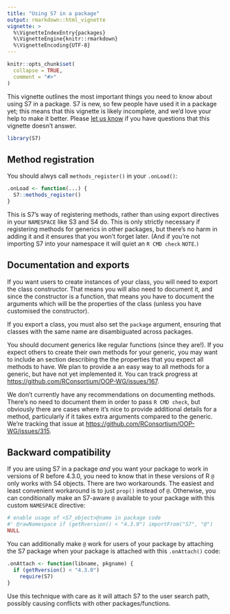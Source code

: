 ```yaml
---
title: "Using S7 in a package"
output: rmarkdown::html_vignette
vignette: >
  %\VignetteIndexEntry{packages}
  %\VignetteEngine{knitr::rmarkdown}
  %\VignetteEncoding{UTF-8}
---
```


```r
knitr::opts_chunk$set(
  collapse = TRUE,
  comment = "#>"
)
```

This vignette outlines the most important things you need to know about using S7 in a package.
S7 is new, so few people have used it in a package yet; this means that this vignette is likely incomplete, and we'd love your help to make it better.
Please [let us know](https://github.com/RConsortium/OOP-WG/issues/new) if you have questions that this vignette doesn't answer.

```r
library(S7)
```

## Method registration

You should alwys call `methods_register()` in your `.onLoad()`:

```r
.onLoad <- function(...) {
  S7::methods_register()
}
```

This is S7's way of registering methods, rather than using export directives in your `NAMESPACE` like S3 and S4 do.
This is only strictly necessary if registering methods for generics in other packages, but there's no harm in adding it and it ensures that you won't forget later.
(And if you're not importing S7 into your namespace it will quiet an `R CMD check` `NOTE`.`)`

## Documentation and exports

If you want users to create instances of your class, you will need to export the class constructor.
That means you will also need to document it, and since the constructor is a function, that means you have to document the arguments which will be the properties of the class (unless you have customised the constructor).

If you export a class, you must also set the `package` argument, ensuring that classes with the same name are disambiguated across packages.

You should document generics like regular functions (since they are!).
If you expect others to create their own methods for your generic, you may want to include an section describing the the properties that you expect all methods to have.
We plan to provide a an easy way to all methods for a generic, but have not yet implemented it.
You can track progress at <https://github.com/RConsortium/OOP-WG/issues/167>.

We don't currently have any recommendations on documenting methods.
There's no need to document them in order to pass `R CMD check`, but obviously there are cases where it's nice to provide additional details for a method, particularly if it takes extra arguments compared to the generic.
We're tracking that issue at <https://github.com/RConsortium/OOP-WG/issues/315>.

## Backward compatibility

If you are using S7 in a package *and* you want your package to work in versions of R before 4.3.0, you need to know that in these versions of R `@` only works with S4 objects.
There are two workarounds.
The easiest and least convenient workaround is to just `prop()` instead of `@`.
Otherwise, you can conditionally make an S7-aware `@` available to your package with this custom `NAMESPACE` directive:

``` r
# enable usage of <S7_object>@name in package code
#' @rawNamespace if (getRversion() < "4.3.0") importFrom("S7", "@")
NULL
```

You can additionally make `@` work for users of your package by attaching the S7 package when your package is attached with this `.onAttach()` code:

```r
.onAttach <- function(libname, pkgname) {
  if (getRversion() < "4.3.0")
    require(S7)
}
```

Use this technique with care as it will attach S7 to the user search path, possibly causing conflicts with other packages/functions.
